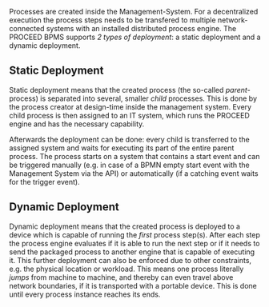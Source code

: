 Processes are created inside the Management-System. For a decentralized
execution the process steps needs to be transfered to multiple network-connected
systems with an installed distributed process engine. The PROCEED BPMS supports
_2 types of deployment_: a static deployment and a dynamic deployment.

## Static Deployment

Static deployment means that the created process (the so-called
_parent_-process) is separated into several, smaller _child_ processes. This is
done by the process creator at design-time inside the management system. Every
child process is then assigned to an IT system, which runs the PROCEED engine
and has the necessary capability.

Afterwards the deployment can be done: every child is transferred to the
assigned system and waits for executing its part of the entire parent process.
The process starts on a system that contains a start event and can be triggered
manually (e.g. in case of a BPMN empty start event with the Management System
via the API) or automatically (if a catching event waits for the trigger event).

## Dynamic Deployment

Dynamic deployment means that the created process is deployed to a device which
is capable of running the _first_ process step(s). After each step the process
engine evaluates if it is able to run the next step or if it needs to send the
packaged process to another engine that is capable of executing it. This further
deployment can also be enforced due to other constraints, e.g. the physical
location or workload. This means one process literally _jumps_ from machine to
machine, and thereby can even travel above network boundaries, if it is
transported with a portable device. This is done until every process instance
reaches its ends.
